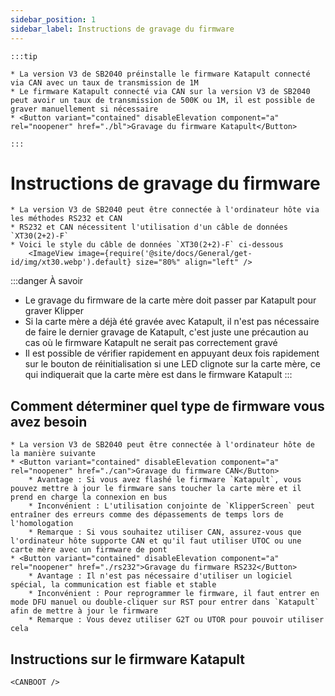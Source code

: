 ```yaml
---
sidebar_position: 1
sidebar_label: Instructions de gravage du firmware
---
```





    :::tip

    * La version V3 de SB2040 préinstalle le firmware Katapult connecté via CAN avec un taux de transmission de 1M
    * Le firmware Katapult connecté via CAN sur la version V3 de SB2040 peut avoir un taux de transmission de 500K ou 1M, il est possible de graver manuellement si nécessaire
    * <Button variant="contained" disableElevation component="a" rel="noopener" href="./bl">Gravage du firmware Katapult</Button>

    :::

# Instructions de gravage du firmware

    * La version V3 de SB2040 peut être connectée à l'ordinateur hôte via les méthodes RS232 et CAN
    * RS232 et CAN nécessitent l'utilisation d'un câble de données `XT30(2+2)-F`
    * Voici le style du câble de données `XT30(2+2)-F` ci-dessous
        <ImageView image={require('@site/docs/General/get-id/img/xt30.webp').default} size="80%" align="left" />

:::danger À savoir
* Le gravage du firmware de la carte mère doit passer par Katapult pour graver Klipper
* Si la carte mère a déjà été gravée avec Katapult, il n'est pas nécessaire de faire le dernier gravage de Katapult, c'est juste une précaution au cas où le firmware Katapult ne serait pas correctement gravé
* Il est possible de vérifier rapidement en appuyant deux fois rapidement sur le bouton de réinitialisation si une LED clignote sur la carte mère, ce qui indiquerait que la carte mère est dans le firmware Katapult
:::

## Comment déterminer quel type de firmware vous avez besoin

    * La version V3 de SB2040 peut être connectée à l'ordinateur hôte de la manière suivante
    * <Button variant="contained" disableElevation component="a" rel="noopener" href="./can">Gravage du firmware CAN</Button>
        * Avantage : Si vous avez flashé le firmware `Katapult`, vous pouvez mettre à jour le firmware sans toucher la carte mère et il prend en charge la connexion en bus
        * Inconvénient : L'utilisation conjointe de `KlipperScreen` peut entraîner des erreurs comme des dépassements de temps lors de l'homologation
        * Remarque : Si vous souhaitez utiliser CAN, assurez-vous que l'ordinateur hôte supporte CAN et qu'il faut utiliser UTOC ou une carte mère avec un firmware de pont
    * <Button variant="contained" disableElevation component="a" rel="noopener" href="./rs232">Gravage du firmware RS232</Button>
        * Avantage : Il n'est pas nécessaire d'utiliser un logiciel spécial, la communication est fiable et stable
        * Inconvénient : Pour reprogrammer le firmware, il faut entrer en mode DFU manuel ou double-cliquer sur RST pour entrer dans `Katapult` afin de mettre à jour le firmware
        * Remarque : Vous devez utiliser G2T ou UTOR pour pouvoir utiliser cela

## Instructions sur le firmware Katapult

    
    <CANBOOT />
